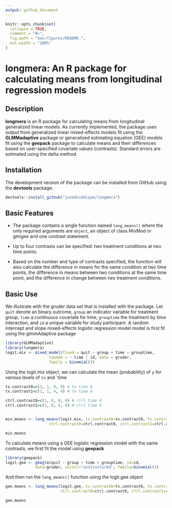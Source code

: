 ```yaml
---
output: github_document
---
```


<!-- README.md is generated from README.Rmd. Please edit that file -->

```r
knitr::opts_chunk$set(
  collapse = TRUE,
  comment = "#>",
  fig.path = "man/figures/README-",
  out.width = "100%"
)
```


longmera: An R package for calculating means from longitudinal regression models
================


Description
------------

<strong>longmera</strong> is an R package for calculating means from longitudinal generalized linear models. 
As currently implemented, the package uses output from generalized linear mixed-effects models fit using
the **GLMMadaptive** package or generalized estimating equation (GEE) models fit using the **geepack** package to calculate means and their differences based on user-specified
covariate values (contrasts). Standard errors are estimated using the delta method.

Installation
------------

The development version of the package can be installed from GitHub using the **devtools**
package:
```r
devtools::install_github("junedsiddique/longmera")
```

Basic Features
------------

- The package contains a single function named `long_means()` where the only
required arguments are `object`, an object of class MixMod or glmgee and one contrast statement. 

- Up to four contrasts can be specified: two treatment conditions at two time points. 

- Based on the number and type of contrasts specified, the function will also calculate the difference in means for the same condition at two time points, the difference in means
between two conditions at the same time point, and the difference in change between two treatment conditions. 

Basic Use
------------

We illustrate with the gruder data set that is installed with the package. Let `quit` denote an binary outcome, `group` an indicator variable for treatment group,
`time` a continuous covariate for time, `grouptime` the treatment by time interaction, and `id` a unique variable for study participant. A random intercept and slope mixed-effects logistic regression model model is first fit using the glmmAdaptive package
```r
library(GLMMadaptive)
library(longmera)
logit.mix <- mixed_model(fixed = quit ~ group + time + grouptime, 
                   random = ~ time | id, data = gruder,
                   family = binomial())
```

Using the logit.mix object, we can calculate the mean (probability) of `y` for various levels of `tx` and `time

```r
tx.contrast0=c(1, 1, 0, 0) # tx time 0
tx.contrast1=c(1, 1, 4, 4) # tx time 4

ctrl.contrast0=c(1, 0, 0, 0) # ctrl time 0
ctrl.contrast1=c(1, 0, 4, 0) # ctrl time 4


mix.means <- long_means(logit.mix, tx.contrast0=tx.contrast0, tx.contrast1=tx.contrast1,
                   ctrl.contrast0=ctrl.contrast0, ctrl.contrast1=ctrl.contrast1)

mix.means
```

To calculate means using a GEE logistic regression model with the same contrasts, we first fit the model using **geepack**
```r
library(geepack)
logit.gee <- geeglm(quit ~ group + time + grouptime, id=id, 
             data=gruder, corstr="unstructured", family=binomial())
```
And then run the `long_means()` function using the logit.gee object

```r
gee.means <- long_means(logit.gee, tx.contrast0=tx.contrast0, tx.contrast1=tx.contrast1,
                        ctrl.contrast0=ctrl.contrast0, ctrl.contrast1=ctrl.contrast1)

gee.means
```


